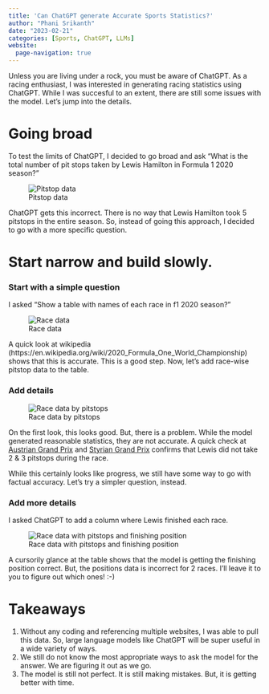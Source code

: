 ```yaml
---
title: 'Can ChatGPT generate Accurate Sports Statistics?'
author: "Phani Srikanth"
date: "2023-02-21"
categories: [Sports, ChatGPT, LLMs]
website:
  page-navigation: true
---
```


Unless you are living under a rock, you must be aware of ChatGPT. As a racing enthusiast, I was interested in generating racing statistics using ChatGPT. While I was succesful to an extent, there are still some issues with the model. Let's jump into the details.

# Going broad

To test the limits of ChatGPT, I decided to go broad and ask "What is the total number of pit stops taken by Lewis Hamilton in Formula 1 2020 season?"

![Pitstop data](1.png)

ChatGPT gets this incorrect. There is no way that Lewis Hamilton took 5 pitstops in the entire season. So, instead of going this approach, I decided to go with a more specific question.

# Start narrow and build slowly.

### Start with a simple question
I asked "Show a table with names of each race in f1 2020 season?"

![Race data](2.png)

A quick look at wikipedia (https://en.wikipedia.org/wiki/2020_Formula_One_World_Championship) shows that this is accurate. This is a good step. Now, let's add race-wise pitstop data to the table.

### Add details
![Race data by pitstops](3.png)

On the first look, this looks good. But, there is a problem. While the model generated reasonable statistics, they are not accurate. A quick check at [Austrian Grand Prix](https://www.racefans.net/2020/07/09/2020-austrian-grand-prix-interactive-data-lap-charts-times-and-tyres/) and [Styrian Grand Prix](https://www.racefans.net/2020/07/13/2020-styrian-grand-prix-interactive-data-lap-charts-times-and-tyres/) confirms that Lewis did not take 2 & 3 pitstops during the race.

While this certainly looks like progress, we still have some way to go with factual accuracy. Let's try a simpler question, instead.

### Add more details
I asked ChatGPT to add a column where Lewis finished each race.

![Race data with pitstops and finishing position](4.png)

A cursorily glance at the table shows that the model is getting the finishing position correct. But, the positions data is incorrect for 2 races. I'll leave it to you to figure out which ones! :-)

# Takeaways
1. Without any coding and referencing multiple websites, I was able to pull this data. So, large language models like ChatGPT will be super useful in a wide variety of ways.
2. We still do not know the most appropriate ways to ask the model for the answer. We are figuring it out as we go.
3. The model is still not perfect. It is still making mistakes. But, it is getting better with time.